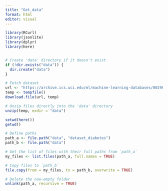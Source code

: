 ```yaml
---
title: "Get_data"
format: html
editor: visual
---
```


```r
library(RCurl)
library(jsonlite)
library(dplyr)
library(here)


# Create 'data' directory if it doesn't exist
if (!dir.exists("data")) {
  dir.create("data")
}

# Fetch dataset
url <- "https://archive.ics.uci.edu/ml/machine-learning-databases/00296/dataset_diabetes.zip"
temp <- tempfile()
download.file(url, temp)

# Unzip files directly into the 'data' directory
unzip(temp, exdir = "data")

setwd(here())
getwd()

# Define paths
path_a <- file.path("data", "dataset_diabetes")
path_b <- file.path("data")

# Get the list of files with their full paths from `path_a`
my_files <- list.files(path_a, full.names = TRUE)

# Copy files to `path_b`
file.copy(from = my_files, to = path_b, overwrite = TRUE)

# Delete the now-empty folder
unlink(path_a, recursive = TRUE)
```

```{}
```
